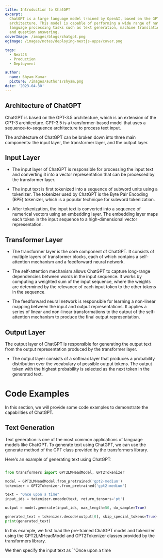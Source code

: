 ```yaml
---
title: Introduction to ChatGPT
excerpt:
  ChatGPT is a large language model trained by OpenAI, based on the GPT-3.5
  architecture. This model is capable of performing a wide range of natural
  language processing tasks such as text generation, machine translation,
  and question answering.
coverImage: /images/blogs/chatgpt.png
ogImage: /images/notes/deploying-nextjs-apps/cover.png

tags:
  - NextJS
  - Production
  - Deployment

author:
  name: Shyam Kumar
  picture: /images/authors/shyam.png
date: '2023-04-30'
---
```


## Architecture of ChatGPT

ChatGPT is based on the GPT-3.5 architecture, which is an extension of the
GPT-3 architecture. GPT-3.5 is a transformer-based model that uses a
sequence-to-sequence architecture to process text input.

The architecture of ChatGPT can be broken down into three main components:
the input layer, the transformer layer, and the output layer.

## Input Layer

- The input layer of ChatGPT is responsible for processing the input text
  and converting it into a vector representation that can be processed by
  the transformer layer.

- The input text is first tokenized into a sequence of subword units using
  a tokenizer. The tokenizer used by ChatGPT is the Byte Pair Encoding
  (BPE) tokenizer, which is a popular technique for subword tokenization.

- After tokenization, the input text is converted into a sequence of
  numerical vectors using an embedding layer. The embedding layer maps each
  token in the input sequence to a high-dimensional vector representation.

## Transformer Layer

- The transformer layer is the core component of ChatGPT. It consists of
  multiple layers of transformer blocks, each of which contains a
  self-attention mechanism and a feedforward neural network.

- The self-attention mechanism allows ChatGPT to capture long-range
  dependencies between words in the input sequence. It works by computing a
  weighted sum of the input sequence, where the weights are determined by
  the relevance of each input token to the other tokens in the sequence.

- The feedforward neural network is responsible for learning a non-linear
  mapping between the input and output representations. It applies a series
  of linear and non-linear transformations to the output of the
  self-attention mechanism to produce the final output representation.

## Output Layer

The output layer of ChatGPT is responsible for generating the output text
from the output representation produced by the transformer layer.

- The output layer consists of a softmax layer that produces a probability
  distribution over the vocabulary of possible output tokens. The output
  token with the highest probability is selected as the next token in the
  generated text.

# Code Examples

In this section, we will provide some code examples to demonstrate the
capabilities of ChatGPT.

## Text Generation

Text generation is one of the most common applications of language models
like ChatGPT. To generate text using ChatGPT, we can use the generate
method of the GPT class provided by the transformers library.

Here's an example of generating text using ChatGPT:

```python

from transformers import GPT2LMHeadModel, GPT2Tokenizer

model = GPT2LMHeadModel.from_pretrained('gpt2-medium')
tokenizer = GPT2Tokenizer.from_pretrained('gpt2-medium')

text = "Once upon a time"
input_ids = tokenizer.encode(text, return_tensors='pt')

output = model.generate(input_ids, max_length=50, do_sample=True)

generated_text = tokenizer.decode(output[0], skip_special_tokens=True)
print(generated_text)

```

In this example, we first load the pre-trained ChatGPT model and tokenizer
using the GPT2LMHeadModel and GPT2Tokenizer classes provided by the
transformers library.

We then specify the input text as `"Once upon a time
